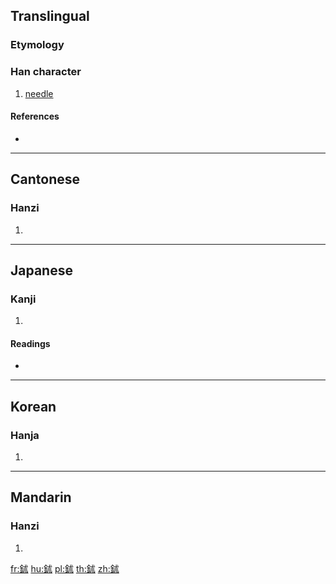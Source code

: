 {{character info/new}}
==Translingual==

===Etymology===
{{Han compound|金|朮|c1=s|c2=p|t1=metal|ls=psc}}

===Han character===
{{Han char|rn=167|rad=金|as=05|sn=13|four=83134|canj=CID,CIJC,XCID}}

# [[needle]]

====References====
* {{Han ref|kx=1303.010|dkj=40320|dj=1804.040|hdz=64183.070|uh=9265|ud=37477|bh=E0B4|bd=57524}}

----

==Cantonese==

===Hanzi===
{{yue-hanzi|jyut=|y=seut6}}

# {{defn|lang=yue|sort=金05}}

----

==Japanese==

===Kanji===
{{ja-kanji|grade=|rs=金05}}

# {{defn|lang=ja|sort=金05}}

====Readings====
* {{ja-readings|on=[[しゅつ]] (shutsu), [[じゅち]] (juchi), [[しゅち]] (shuchi)|kun=[[ながいばり]] (nagaibari)|nanori=}}

----

==Korean==

===Hanja===
{{ko-hanja|hangeul=술|eumhun=|rv=sul|mr=sul|y=swul}}

# {{defn|lang=ko|sort=金05}}

----

==Mandarin==

===Hanzi===
{{cmn-hanzi|pin=[[niě]] ([[nie3]]), [[shù]] ([[shu4]]), [[xǐ]] ([[xi3]])|wg=nieh<sup>3</sup>, shu<sup>4</sup>, hsi<sup>3</sup>}}

# {{defn|lang=cmn|sort=金05}}

[[fr:鉥]]
[[hu:鉥]]
[[pl:鉥]]
[[th:鉥]]
[[zh:鉥]]
